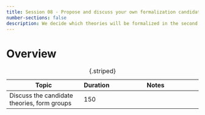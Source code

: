 ---
title: Session 08 - Propose and discuss your own formalization candidate theories
number-sections: false
description: We decide which theories will be formalized in the second part of the course.
---

# Overview

| Topic                                         | Duration | Notes                                                 |
| --------------------------------------------- | -------- | ----------------------------------------------------- |
| Discuss the candidate theories, form groups   | 150      |                                                       |
: {.striped}


